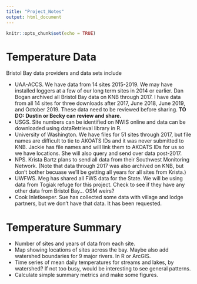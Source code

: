 ```yaml
---
title: "Project_Notes"
output: html_document
---
```


```r
knitr::opts_chunk$set(echo = TRUE)
```

# Temperature Data

Bristol Bay data providers and data sets include 

* UAA-ACCS. We have data from 14 sites 2015-2019. We may have installed loggers at a few of our long term sites in 2014 or earlier. Dan Bogan archived all Bristol Bay data on KNB through 2017. I have data from all 14 sites for three downloads after 2017, June 2018, June 2019, and October 2019. These data need to be reviewed before sharing. **TO DO: Dustin or Becky can review and share.**
* USGS. Site numbers can be identified on NWIS online and data can be downloaded using dataRetrieval library in R.
* University of Washington. We have files for 51 sites through 2017, but file names are difficult to tie to AKOATS IDs and it was never submitted to KNB. Jackie has file names and will link them to AKOATS IDs for us so we have locations. She will also query and send over data post-2017.
* NPS. Krista Bartz plans to send all data from their Southwest Monitoring Network. (Note that data through 2017 was also archived on KNB, but don't bother becuase we'll be getting all years for all sites from Krista.)
* UWFWS. Meg has shared all FWS data for the State. We will be using data from Togiak refuge for this project. Check to see if they have any other data from Bristol Bay... OSM weirs?
* Cook Inletkeeper. Sue has collected some data with village and lodge partners, but we don't have that data. It has been requested.

# Temperature Summary

* Number of sites and years of data from each site.
* Map showing locations of sites across the bay. Maybe also add watershed boundaries for 9 major rivers. In R or ArcGIS.
* Time series of mean daily temperatures for streams and lakes, by watershed? If not too busy, would be interesting to see general patterns.
* Calculate simple summary metrics and make some figures.